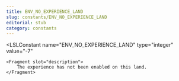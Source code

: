 ```yaml
---
title: ENV_NO_EXPERIENCE_LAND
slug: constants/ENV_NO_EXPERIENCE_LAND
editorial: stub
category: constants
---
```


<LSLConstant
	name="ENV_NO_EXPERIENCE_LAND"
	type="integer"
	value="-7"
>
	<Fragment slot="description">
		The experience has not been enabled on this land.
	</Fragment>
</LSLConstant>
